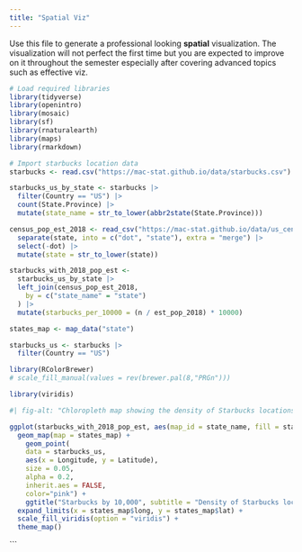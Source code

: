```yaml
---
title: "Spatial Viz"
---
```


Use this file to generate a professional looking **spatial** visualization.  The visualization will not perfect the first time but you are expected to improve on it throughout the semester especially after covering advanced topics such as effective viz.

```r
# Load required libraries
library(tidyverse)
library(openintro)
library(mosaic)
library(sf)
library(rnaturalearth)
library(maps)
library(rmarkdown)
```

```r
# Import starbucks location data
starbucks <- read.csv("https://mac-stat.github.io/data/starbucks.csv")
```

```r
starbucks_us_by_state <- starbucks |>
  filter(Country == "US") |>
  count(State.Province) |>
  mutate(state_name = str_to_lower(abbr2state(State.Province)))
```


```r
census_pop_est_2018 <- read_csv("https://mac-stat.github.io/data/us_census_2018_state_pop_est.csv") |>
  separate(state, into = c("dot", "state"), extra = "merge") |>
  select(-dot) |>
  mutate(state = str_to_lower(state))

starbucks_with_2018_pop_est <-
  starbucks_us_by_state |>
  left_join(census_pop_est_2018,
    by = c("state_name" = "state")
  ) |>
  mutate(starbucks_per_10000 = (n / est_pop_2018) * 10000)
```


```r
states_map <- map_data("state")

starbucks_us <- starbucks |> 
  filter(Country == "US")

library(RColorBrewer)
# scale_fill_manual(values = rev(brewer.pal(8,"PRGn")))

library(viridis)

```



```r
#| fig-alt: "Chloropleth map showing the density of Starbucks locations for every 10,000 people; more densely populated cities have fewer starbuck locations per 10000, but the most actual store locations."

ggplot(starbucks_with_2018_pop_est, aes(map_id = state_name, fill = starbucks_per_10000)) + 
  geom_map(map = states_map) +
    geom_point(
    data = starbucks_us,
    aes(x = Longitude, y = Latitude),
    size = 0.05,
    alpha = 0.2,
    inherit.aes = FALSE,
    color="pink") +
    ggtitle("Starbucks by 10,000", subtitle = "Density of Starbucks locations per 10,000 people by state") +
  expand_limits(x = states_map$long, y = states_map$lat) +
  scale_fill_viridis(option = "viridis") +
  theme_map()
```
```

